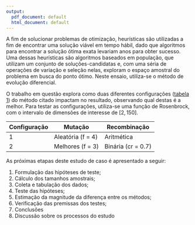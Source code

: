 ```yaml
---
output:
  pdf_document: default
  html_document: default
---
```


<!-- 1. Formulação das hipóteses de teste; -->
<!-- 2. Cálculo dos tamanhos amostrais (quantas instâncias testar? Quantas repetições de cada algoritmo por -->
<!-- instância?); -->
<!-- 3. Coleta e tabulação dos dados; -->
<!-- 4. Teste das hipóteses; -->
<!-- 5. Estimação da magnitude da diferença entre os métodos (incluindo intervalo de confiança); -->
<!-- 6. Verificação das premissas dos testes; -->
<!-- 7. Derivação de conclusões; -->
<!-- 8. Discussão sobre possíveis limitações do estudo e sugestões de melhoria. -->

A fim de solucionar problemas de otimização, heurísticas são utilizadas a fim de encontrar uma solução viável em tempo hábil, dado que algoritmos para encontrar a solução ótima exata levariam anos para obter sucesso. Uma dessas heurísticas são algoritmos baseados em população, que utilizam um conjunto de soluções-candidatas e, com uma séria de operações de variação e seleção nelas, exploram o espaço amostral do problema em busca do ponto ótimo. Neste ensaio, utiliza-se o método de evolução diferencial.

O trabalho em questão explora como duas diferentes configurações ([tabela 1](#tabel1)) do método citado impactam no resultado, observando qual destas é a melhor. Para testar as configurações, utiliza-se uma função de Rosenbrock, com o intervalo de dimensões de interesse de $[2,150]$.


| Configuração | Mutação           | Recombinação       |
|--------------|-------------------|--------------------|
| 1            | Aleatória (f = 4) | Aritmética         |
| 2            | Melhores (f = 3)  | Binária (cr = 0.7) |
<a id="tabela1"></a>

As próximas etapas deste estudo de caso é apresentado a seguir:

1. Formulação das hipóteses de teste;
2. Cálculo dos tamanhos amostrais;
3. Coleta e tabulação dos dados;
4. Teste das hipóteses;
5. Estimação da magnitude da diferença entre os métodos;
6. Verificação das premissas dos testes;
7. Conclusões
8. Discussão sobre os processos do estudo

